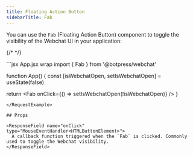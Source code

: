 ```yaml
---
title: Floating Action Button
sidebarTitle: Fab
---
```



You can use the `Fab` (Floating Action Button) component to toggle the visibility of the Webchat UI in your application:

{/* <Fab/> */}

<RequestExample>
```jsx App.jsx wrap
import { Fab } from '@botpress/webchat'

function App() {
  const [isWebchatOpen, setIsWebchatOpen] = useState(false)

  return <Fab onClick={() => setIsWebchatOpen(!isWebchatOpen)} />
}
```
</RequestExample>

## Props

<ResponseField name="onClick" type="MouseEventHandler<HTMLButtonElement>">
  A callback function triggered when the `Fab` is clicked. Commonly used to toggle the Webchat visibility.
</ResponseField>